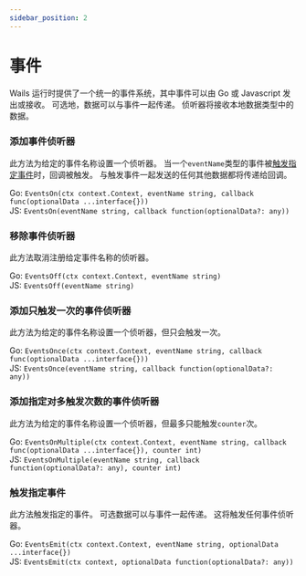 ```yaml
---
sidebar_position: 2
---
```


# 事件

Wails 运行时提供了一个统一的事件系统，其中事件可以由 Go 或 Javascript 发出或接收。 可选地，数据可以与事件一起传递。 侦听器将接收本地数据类型中的数据。

### 添加事件侦听器

此方法为给定的事件名称设置一个侦听器。 当一个`eventName`类型的事件被[触发指定事件](#触发指定事件)时，回调被触发。 与触发事件一起发送的任何其他数据都将传递给回调。

Go: `EventsOn(ctx context.Context, eventName string, callback func(optionalData ...interface{}))`<br/> JS: `EventsOn(eventName string, callback function(optionalData?: any))`

### 移除事件侦听器

此方法取消注册给定事件名称的侦听器。

Go: `EventsOff(ctx context.Context, eventName string)`<br/> JS: `EventsOff(eventName string)`

### 添加只触发一次的事件侦听器

此方法为给定的事件名称设置一个侦听器，但只会触发一次。

Go: `EventsOnce(ctx context.Context, eventName string, callback func(optionalData ...interface{}))`<br/> JS: `EventsOnce(eventName string, callback function(optionalData?: any))`

### 添加指定对多触发次数的事件侦听器

此方法为给定的事件名称设置一个侦听器，但最多只能触发`counter`次。

Go: `EventsOnMultiple(ctx context.Context, eventName string, callback func(optionalData ...interface{}), counter int)`<br/> JS: `EventsOnMultiple(eventName string, callback function(optionalData?: any), counter int)`

### 触发指定事件

此方法触发指定的事件。 可选数据可以与事件一起传递。 这将触发任何事件侦听器。

Go: `EventsEmit(ctx context.Context, eventName string, optionalData ...interface{})`<br/> JS: `EventsEmit(ctx context, optionalData function(optionalData?: any))`

